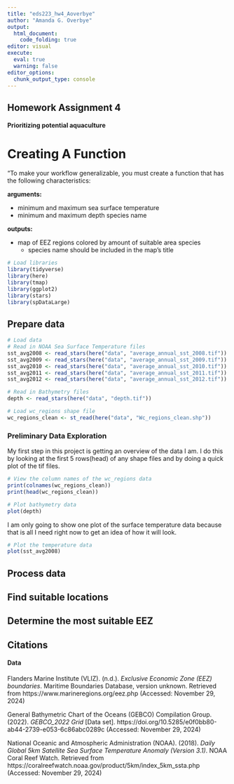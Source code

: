 ```yaml
---
title: "eds223_hw4_Aoverbye"
author: "Amanda G. Overbye"
output: 
  html_document:
    code_folding: true
editor: visual
execute: 
  eval: true
  warning: false
editor_options: 
  chunk_output_type: console
---
```


## Homework Assignment 4

#### Prioritizing potential aquaculture

# Creating A Function

"To make your workflow generalizable, you must create a function that has the following characteristics:

**arguments:**

-   minimum and maximum sea surface temperature
-   minimum and maximum depth species name

**outputs:**

-   map of EEZ regions colored by amount of suitable area species
    -   species name should be included in the map’s title

```r
# Load libraries
library(tidyverse)
library(here) 
library(tmap)
library(ggplot2)
library(stars)
library(spDataLarge)
```

## Prepare data

```r
# Load data
# Read in NOAA Sea Surface Temperature files
sst_avg2008 <- read_stars(here("data", "average_annual_sst_2008.tif"))
sst_avg2009 <- read_stars(here("data", "average_annual_sst_2009.tif"))
sst_avg2010 <- read_stars(here("data", "average_annual_sst_2010.tif"))
sst_avg2011 <- read_stars(here("data", "average_annual_sst_2011.tif"))
sst_avg2012 <- read_stars(here("data", "average_annual_sst_2012.tif"))

# Read in Bathymetry files
depth <- read_stars(here("data", "depth.tif"))

# Load wc_regions shape file
wc_regions_clean <- st_read(here("data", "Wc_regions_clean.shp"))
```

### Preliminary Data Exploration

My first step in this project is getting an overview of the data I am. I do this by looking at the first 5 rows(head) of any shape files and by doing a quick plot of the tif files.  

```r
# View the column names of the wc_regions data
print(colnames(wc_regions_clean))
print(head(wc_regions_clean))
```

```r
# Plot bathymetry data
plot(depth)
```

I am only going to show one plot of the surface temperature data because that is all I need right now to get an idea of how it will look.

```r
# Plot the temperature data
plot(sst_avg2008)
```

## Process data

## Find suitable locations

## Determine the most suitable EEZ

## Citations

#### Data
Flanders Marine Institute (VLIZ). (n.d.). *Exclusive Economic Zone (EEZ) boundaries*. Maritime Boundaries Database, version unknown. Retrieved from https://www.marineregions.org/eez.php (Accessed: November 29, 2024)

General Bathymetric Chart of the Oceans (GEBCO) Compilation Group. (2022). *GEBCO_2022 Grid* \[Data set\]. https://doi.org/10.5285/e0f0bb80-ab44-2739-e053-6c86abc0289c (Accessed: November 29, 2024)

National Oceanic and Atmospheric Administration (NOAA). (2018). *Daily Global 5km Satellite Sea Surface Temperature Anomaly (Version 3.1)*. NOAA Coral Reef Watch. Retrieved from https://coralreefwatch.noaa.gov/product/5km/index_5km_ssta.php (Accessed: November 29, 2024)
